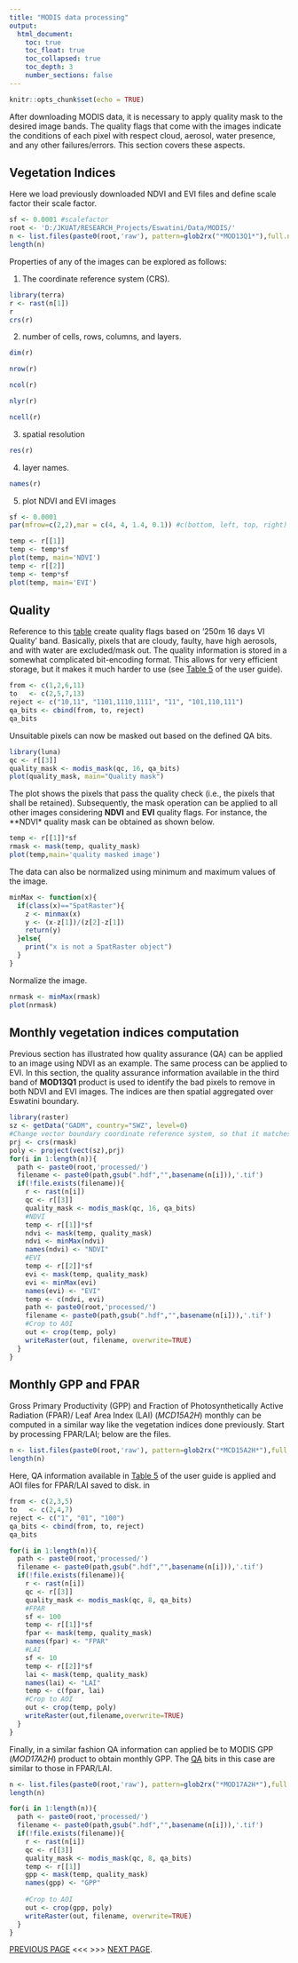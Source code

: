 ```yaml
---
title: "MODIS data processing"
output: 
  html_document:
    toc: true
    toc_float: true
    toc_collapsed: true
    toc_depth: 3
    number_sections: false
---
```


```r
knitr::opts_chunk$set(echo = TRUE)
```

After downloading MODIS data, it is necessary to apply quality mask to the desired image bands. The quality flags that come with the images indicate the conditions of each pixel with respect cloud, aerosol, water presence, and any other failures/errors. This section covers these aspects.

## Vegetation Indices

Here we load previously downloaded NDVI and EVI files and define scale factor their scale factor.

```r
sf <- 0.0001 #scalefactor
root <- 'D:/JKUAT/RESEARCH_Projects/Eswatini/Data/MODIS/'
n <- list.files(paste0(root,'raw'), pattern=glob2rx("*MOD13Q1*"),full.names=T)
length(n)
```

Properties of any of the images can be explored as follows:

1. The coordinate reference system (CRS).

```r
library(terra)
r <- rast(n[1])
r
crs(r)
```

2. number of cells, rows, columns, and layers.

```r
dim(r)

nrow(r)

ncol(r)

nlyr(r)

ncell(r)
```

3. spatial resolution

```r
res(r)
```

4. layer names.

```r
names(r)
```

5. plot NDVI and EVI images

```r
sf <- 0.0001
par(mfrow=c(2,2),mar = c(4, 4, 1.4, 0.1)) #c(bottom, left, top, right)

temp <- r[[1]]
temp <- temp*sf
plot(temp, main='NDVI')
temp <- r[[2]]
temp <- temp*sf
plot(temp, main='EVI')
```

## Quality

Reference to this [table](https://lpdaac.usgs.gov/documents/103/MOD13_User_Guide_V6.pdf) create quality flags based on '250m 16 days VI Quality' band. Basically, pixels that are cloudy, faulty, have high aerosols, and with water are excluded/mask out. The quality information is stored in a somewhat complicated bit-encoding format. This allows for very efficient storage, but it makes it much harder to use (see [Table 5](https://lpdaac.usgs.gov/documents/103/MOD13_User_Guide_V6.pdf) of the user guide).
 
```r
from <- c(1,2,6,11)
to   <- c(2,5,7,13)
reject <- c("10,11", "1101,1110,1111", "11", "101,110,111")
qa_bits <- cbind(from, to, reject)
qa_bits
```

Unsuitable pixels can now be masked out based on the defined QA bits.

```r
library(luna)
qc <- r[[3]]
quality_mask <- modis_mask(qc, 16, qa_bits)
plot(quality_mask, main="Quality mask")
```

The plot shows the pixels that pass the quality check (i.e., the pixels that shall be retained). Subsequently, the mask operation can be applied to all other images considering **NDVI** and **EVI** quality flags. For instance, the **NDVI* quality mask can be obtained as shown below. 

```r
temp <- r[[1]]*sf
rmask <- mask(temp, quality_mask)
plot(temp,main='quality masked image')
```

The data can also be normalized using minimum and maximum values of the image.

```r
minMax <- function(x){
  if(class(x)=="SpatRaster"){
    z <- minmax(x)
    y <- (x-z[1])/(z[2]-z[1])
    return(y)
  }else{
    print("x is not a SpatRaster object")
  }
}
```

Normalize the image.

```r
nrmask <- minMax(rmask)
plot(nrmask)
```


## Monthly vegetation indices computation

Previous section has illustrated how quality assurance (QA) can be applied to an image using NDVI as an example. The same process can be applied to EVI. In this section, the quality assurance information available in the third band of **MOD13Q1** product is used to identify the bad pixels to remove in both NDVI and EVI images. The indices are then spatial aggregated over Eswatini boundary.

```r
library(raster)
sz <- getData("GADM", country="SWZ", level=0)
#Change vector boundary coordinate reference system, so that it matches that of the MODIS data.
prj <- crs(rmask)
poly <- project(vect(sz),prj)
for(i in 1:length(n)){
  path <- paste0(root,'processed/')
  filename <- paste0(path,gsub(".hdf","",basename(n[i])),'.tif')
  if(!file.exists(filename)){
    r <- rast(n[i])
    qc <- r[[3]]
    quality_mask <- modis_mask(qc, 16, qa_bits)
    #NDVI
    temp <- r[[1]]*sf
    ndvi <- mask(temp, quality_mask)
    ndvi <- minMax(ndvi)
    names(ndvi) <- "NDVI"
    #EVI
    temp <- r[[2]]*sf
    evi <- mask(temp, quality_mask)
    evi <- minMax(evi)
    names(evi) <- "EVI"
    temp <- c(ndvi, evi)
    path <- paste0(root,'processed/')
    filename <- paste0(path,gsub(".hdf","",basename(n[i])),'.tif')
    #Crop to AOI
    out <- crop(temp, poly)
    writeRaster(out, filename, overwrite=TRUE)
  }
}
```

## Monthly GPP and FPAR

Gross Primary Productivity (GPP) and Fraction of Photosynthetically Active Radiation (FPAR)/ Leaf Area Index (LAI) (*MCD15A2H*) monthly can be computed in a similar way like the vegetation indices done previously. Start by processing FPAR/LAI; below are the files.

```r
n <- list.files(paste0(root,'raw'), pattern=glob2rx("*MCD15A2H*"),full.names=T)
length(n)
```

Here, QA information available in [Table 5](https://lpdaac.usgs.gov/documents/624/MOD15_User_Guide_V6.pdf) of the user guide is applied and AOI files for FPAR/LAI saved to disk. in

```r
from <- c(2,3,5)
to   <- c(2,4,7)
reject <- c("1", "01", "100")
qa_bits <- cbind(from, to, reject)
qa_bits

for(i in 1:length(n)){
  path <- paste0(root,'processed/')
  filename <- paste0(path,gsub(".hdf","",basename(n[i])),'.tif')
  if(!file.exists(filename)){
    r <- rast(n[i])
    qc <- r[[3]]
    quality_mask <- modis_mask(qc, 8, qa_bits)
    #FPAR
    sf <- 100
    temp <- r[[1]]*sf
    fpar <- mask(temp, quality_mask)
    names(fpar) <- "FPAR"
    #LAI
    sf <- 10
    temp <- r[[2]]*sf
    lai <- mask(temp, quality_mask)
    names(lai) <- "LAI"
    temp <- c(fpar, lai)
    #Crop to AOI
    out <- crop(temp, poly)
    writeRaster(out,filename,overwrite=TRUE)
  }
}
```

Finally, in a similar fashion QA information can applied be to MODIS GPP (*MOD17A2H*) product to obtain monthly GPP. The [QA](https://landweb.modaps.eosdis.nasa.gov/QA_WWW/forPage/user_guide/MOD17UsersGuide2019.pdf) bits in this case are similar to those in FPAR/LAI.

```r
n <- list.files(paste0(root,'raw'), pattern=glob2rx("*MOD17A2H*"),full.names=T)
length(n)

for(i in 1:length(n)){
  path <- paste0(root,'processed/')
  filename <- paste0(path,gsub(".hdf","",basename(n[i])),'.tif')
  if(!file.exists(filename)){
    r <- rast(n[i])
    qc <- r[[3]]
    quality_mask <- modis_mask(qc, 8, qa_bits)
    temp <- r[[1]]
    gpp <- mask(temp, quality_mask)
    names(gpp) <- "GPP"
    
    #Crop to AOI
    out <- crop(gpp, poly)
    writeRaster(out, filename, overwrite=TRUE)
  }
}

```


[PREVIOUS PAGE](modis.html) <<<  >>>   [NEXT PAGE](indices.html).